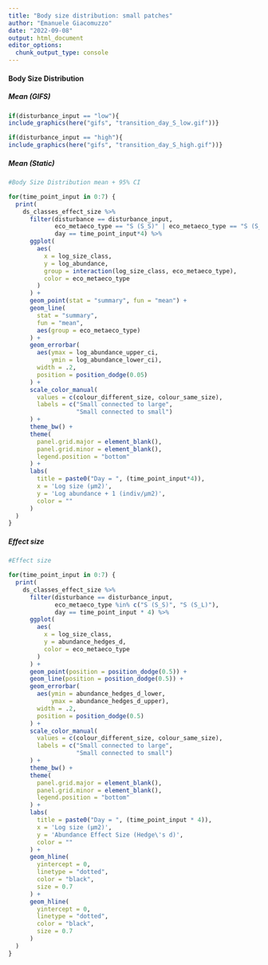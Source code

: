```yaml
---
title: "Body size distribution: small patches"
author: "Emanuele Giacomuzzo"
date: "2022-09-08"
output: html_document
editor_options: 
  chunk_output_type: console
---
```


#### Body Size Distribution {.tabset .tabset-pills}

##### Mean (GIFS)

```r

if(disturbance_input == "low"){
include_graphics(here("gifs", "transition_day_S_low.gif"))}

if(disturbance_input == "high"){
include_graphics(here("gifs", "transition_day_S_high.gif"))}
```

##### Mean (Static)

```r

#Body Size Distribution mean + 95% CI

for(time_point_input in 0:7) {
  print(
    ds_classes_effect_size %>%
      filter(disturbance == disturbance_input,
             eco_metaeco_type == "S (S_S)" | eco_metaeco_type == "S (S_L)",
             day == time_point_input*4) %>%
      ggplot(
        aes(
          x = log_size_class,
          y = log_abundance,
          group = interaction(log_size_class, eco_metaeco_type),
          color = eco_metaeco_type
        )
      ) +
      geom_point(stat = "summary", fun = "mean") +
      geom_line(
        stat = "summary",
        fun = "mean",
        aes(group = eco_metaeco_type)
      ) +
      geom_errorbar(
        aes(ymax = log_abundance_upper_ci,
            ymin = log_abundance_lower_ci),
        width = .2,
        position = position_dodge(0.05)
      ) +
      scale_color_manual(
        values = c(colour_different_size, colour_same_size),
        labels = c("Small connected to large",
                   "Small connected to small")
      ) +
      theme_bw() +
      theme(
        panel.grid.major = element_blank(),
        panel.grid.minor = element_blank(),
        legend.position = "bottom"
      ) +
      labs(
        title = paste0("Day = ", (time_point_input*4)),
        x = 'Log size (μm2)',
        y = 'Log abundance + 1 (indiv/μm2)',
        color = ""
      )
  )
}
```

##### Effect size

```r

#Effect size

for(time_point_input in 0:7) {
  print(
    ds_classes_effect_size %>%
      filter(disturbance == disturbance_input,
             eco_metaeco_type %in% c("S (S_S)", "S (S_L)"),
             day == time_point_input * 4) %>%
      ggplot(
        aes(
          x = log_size_class,
          y = abundance_hedges_d,
          color = eco_metaeco_type
        )
      ) +
      geom_point(position = position_dodge(0.5)) +
      geom_line(position = position_dodge(0.5)) +
      geom_errorbar(
        aes(ymin = abundance_hedges_d_lower,
            ymax = abundance_hedges_d_upper),
        width = .2,
        position = position_dodge(0.5)
      ) +
      scale_color_manual(
        values = c(colour_different_size, colour_same_size),
        labels = c("Small connected to large",
                   "Small connected to small")
      ) +
      theme_bw() +
      theme(
        panel.grid.major = element_blank(),
        panel.grid.minor = element_blank(),
        legend.position = "bottom"
      ) +
      labs(
        title = paste0("Day = ", (time_point_input * 4)),
        x = 'Log size (μm2)',
        y = 'Abundance Effect Size (Hedge\'s d)',
        color = ""
      ) +
      geom_hline(
        yintercept = 0,
        linetype = "dotted",
        color = "black",
        size = 0.7
      ) +
      geom_hline(
        yintercept = 0,
        linetype = "dotted",
        color = "black",
        size = 0.7
      )
  )
}
```

